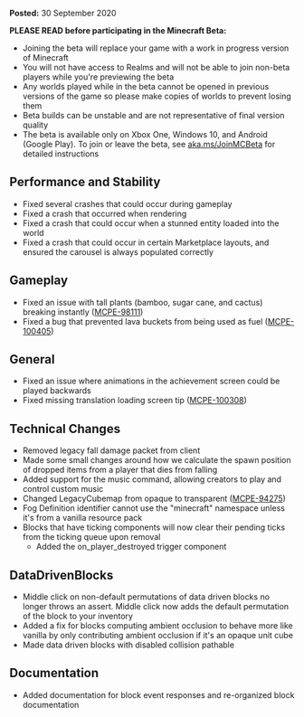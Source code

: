 **Posted:** 30 September 2020

**PLEASE READ before participating in the Minecraft Beta:**

-   Joining the beta will replace your game with a work in progress version of Minecraft
-   You will not have access to Realms and will not be able to join non-beta players while you're previewing the beta
-   Any worlds played while in the beta cannot be opened in previous versions of the game so please make copies of worlds to prevent losing them
-   Beta builds can be unstable and are not representative of final version quality
-   The beta is available only on Xbox One, Windows 10, and Android (Google Play). To join or leave the beta, see [aka.ms/JoinMCBeta](https://aka.ms/JoinMCBeta) for detailed instructions

## **Performance and Stability**

-   Fixed several crashes that could occur during gameplay
-   Fixed a crash that occurred when rendering
-   Fixed a crash that could occur when a stunned entity loaded into the world
-   Fixed a crash that could occur in certain Marketplace layouts, and ensured the carousel is always populated correctly

## **Gameplay**

-   Fixed an issue with tall plants (bamboo, sugar cane, and cactus) breaking instantly ([MCPE-98111](https://bugs.mojang.com/browse/MCPE-98111))
-   Fixed a bug that prevented lava buckets from being used as fuel ([MCPE-100405](https://bugs.mojang.com/browse/MCPE-100405))

## **General**

-   Fixed an issue where animations in the achievement screen could be played backwards
-   Fixed missing translation loading screen tip ([MCPE-100308](https://bugs.mojang.com/browse/MCPE-100308))

## **Technical Changes**

-   Removed legacy fall damage packet from client
-   Made some small changes around how we calculate the spawn position of dropped items from a player that dies from falling
-   Added support for the music command, allowing creators to play and control custom music
-   Changed LegacyCubemap from opaque to transparent ([MCPE-94275](https://bugs.mojang.com/browse/MCPE-94275))
-   Fog Definition identifier cannot use the "minecraft" namespace unless it's from a vanilla resource pack
-   Blocks that have ticking components will now clear their pending ticks from the ticking queue upon removal
    -   Added the on\_player\_destroyed trigger component

## **DataDrivenBlocks**

-   Middle click on non-default permutations of data driven blocks no longer throws an assert. Middle click now adds the default permutation of the block to your inventory
-   Added a fix for blocks computing ambient occlusion to behave more like vanilla by only contributing ambient occlusion if it's an opaque unit cube
-   Made data driven blocks with disabled collision pathable 

## **Documentation**

-   Added documentation for block event responses and re-organized block documentation